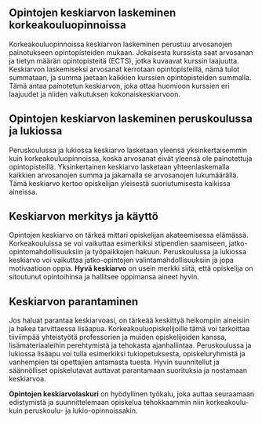 ## Opintojen keskiarvon laskeminen korkeakouluopinnoissa

Korkeakouluopinnoissa keskiarvon laskeminen perustuu arvosanojen painotukseen opintopisteiden mukaan. Jokaisesta kurssista saat arvosanan ja tietyn määrän opintopisteitä (ECTS), jotka kuvaavat kurssin laajuutta. Keskiarvon laskemiseksi arvosanat kerrotaan opintopisteillä, nämä tulot summataan, ja summa jaetaan kaikkien kurssien opintopisteiden summalla. Tämä antaa painotetun keskiarvon, joka ottaa huomioon kurssien eri laajuudet ja niiden vaikutuksen kokonaiskeskiarvoon.

## Opintojen keskiarvon laskeminen peruskoulussa ja lukiossa

Peruskoulussa ja lukiossa keskiarvo lasketaan yleensä yksinkertaisemmin kuin korkeakouluopinnoissa, koska arvosanat eivät yleensä ole painotettuja opintopisteillä. Yksinkertainen keskiarvo lasketaan yhteenlaskemalla kaikkien arvosanojen summa ja jakamalla se arvosanojen lukumäärällä. Tämä keskiarvo kertoo opiskelijan yleisestä suoriutumisesta kaikissa aineissa.

## Keskiarvon merkitys ja käyttö

Opintojen keskiarvo on tärkeä mittari opiskelijan akateemisessa elämässä. Korkeakouluissa se voi vaikuttaa esimerkiksi stipendien saamiseen, jatko-opintomahdollisuuksiin ja työpaikkojen hakuun. Peruskoulussa ja lukiossa keskiarvo voi vaikuttaa jatko-opintojen valintamahdollisuuksiin ja jopa motivaatioon oppia. **Hyvä keskiarvo** on usein merkki siitä, että opiskelija on sitoutunut opintoihinsa ja hallitsee oppimansa aineet hyvin.

## Keskiarvon parantaminen

Jos haluat parantaa keskiarvoasi, on tärkeää keskittyä heikompiin aineisiin ja hakea tarvittaessa lisäapua. Korkeakouluopiskelijoille tämä voi tarkoittaa tiiviimpää yhteistyötä professorien ja muiden opiskelijoiden kanssa, lisämateriaaleihin perehtymistä ja tehokasta ajanhallintaa. Peruskoulussa ja lukiossa lisäapu voi tulla esimerkiksi tukiopetuksesta, opiskeluryhmistä ja vanhempien tai opettajien antamasta tuesta. Hyvin suunnitellut ja säännölliset opiskelutavat auttavat parantamaan suorituksia ja nostamaan keskiarvoa.

**Opintojen keskiarvolaskuri** on hyödyllinen työkalu, joka auttaa seuraamaan edistymistä ja suunnittelemaan opiskelua tehokkaammin niin korkeakoulu- kuin peruskoulu- ja lukio-opinnoissakin.
